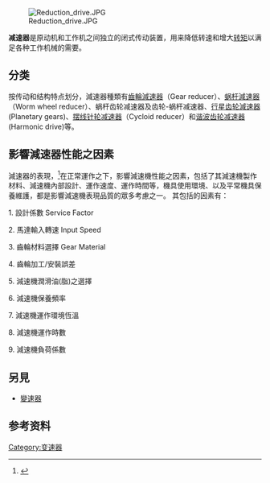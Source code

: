 [[File:Reduction_drive.JPG|thumb]]

'''减速器'''是原动机和工作机之间独立的闭式传动装置，用来降低转速和增大[[转矩|转矩]]以满足各种工作机械的需要。

==分类==
按传动和结构特点划分，減速器種類有[[齒輪減速器|齒輪減速器]]（Gear reducer）、[[蜗杆減速器|蜗杆減速器]]（Worm wheel reducer）、蜗杆齿轮减速器及齿轮-蜗杆减速器、[[行星齿轮減速器|行星齿轮減速器]](Planetary gears)、[[摆线针轮减速器|摆线针轮减速器]]（Cycloid reducer）和[[谐波齿轮减速器|谐波齿轮减速器]](Harmonic drive)等。

==影響減速器性能之因素==

減速器的表現，<ref name="減速機的表現">{{cite web |url=http://www.varitron.com.tw/faq_show.asp?seq=2&title=%E5%BD%B1%E9%9F%BF%E6%B8%9B%E9%80%9F%E6%A9%9F%E6%80%A7%E8%83%BD%E4%B9%8B%E5%9B%A0%E7%B4%A0 |title=減速機的表現 |publisher=Varitron 中國變速 |date= |accessdate=2015-05-12 |language=Zh |archive-date=2015-10-25 |archive-url=https://web.archive.org/web/20151025031823/http://www.varitron.com.tw/faq_show.asp?seq=2&title=%E5%BD%B1%E9%9F%BF%E6%B8%9B%E9%80%9F%E6%A9%9F%E6%80%A7%E8%83%BD%E4%B9%8B%E5%9B%A0%E7%B4%A0 |dead-url=no }}</ref>在正常運作之下，影響減速機性能之因素，包括了其減速機製作材料、減速機內部設計、運作速度、運作時間等，機具使用環境、以及平常機具保養維護，都是影響減速機表現品質的眾多考慮之一。
其包括的因素有：
 
1. 設計係數 Service Factor
 
2. 馬達輸入轉速 Input Speed
 
3. 齒輪材料選擇 Gear Material
 
4. 齒輪加工/安裝誤差 
 
5. 減速機潤滑油(脂)之選擇
 
6. 減速機保養頻率
 
7. 減速機運作環境恆溫
 
8. 減速機運作時數
 
9. 減速機負荷係數

==另見==
*[[變速器|變速器]]

==参考资料==
{{reflist}}

[[Category:变速器|Category:变速器]]
